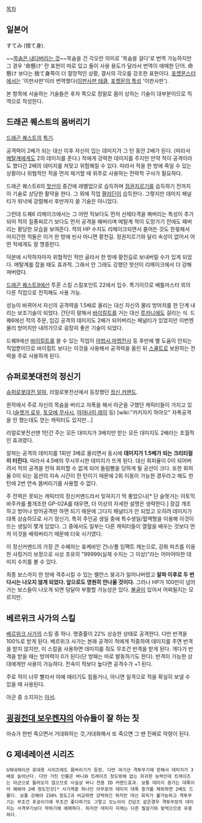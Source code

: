[[목차]]

== 일본어 ==
すてみ (捨て身).

~~[[목숨은 내다버리는 것]]~~목숨을 건 각오란 의미로 '목숨을 걸다'로 번역 가능하지만 그 경우 '命懸け' 란 표현이 따로 있고 둘이 사용 용도가 달라서 번역이 애매한 단어. 命懸け 보다는 捨て身쪽이 더 절망적인 상황, 결사의 각오를 강조한 표현이다. [[포켓몬스터]]에서는 '이판사판'이라 번역했다([[이판사판 태클]], [[포켓몬의 특성]] '이판사판').

본 항목에 서술하는 기술들은 후자 쪽으로 정말로 몸이 상하는 기술이 대부분이므로 직역으로 작성한다.

== 드래곤 퀘스트의 몸버리기 ==
[[드래곤 퀘스트]]의 [[특기]].

공격력이 2배가 되는 대신 이후 자신이 입는 데미지가 그 턴 동안 2배가 된다. (따라서 [[메탈계]]에게도 2의 데미지를 준다.) 적에게 강력한 데미지를 주지만 만약 적이 공격이라도 했다간 2배의 데미지를 처맞고 위험해질 수 있다. 따라서 적을 한 방에 죽일 수 있는 상황이나 위협적인 적을 먼저 제거할 때 위주로 사용하는 전략적 구사가 필요하다.

드래곤 퀘스트6의 [[핫산]]이 중간에 레벨업으로 습득하며 [[정권지르기]]를 습득하기 전까지 이 기술로 상당한 활약을 한다. 그 외에 직업 [[팔라딘]]이 습득한다. 그렇지만 데미지 페널티가 워낙에 강렬해서 후반까지 쓸 기술은 아니었다.

그런데 드퀘6 리메이크에서는 그 어떤 적보다도 먼저 선제타격을 해버리는 특성이 추가되어 적의 질풍찌르기 보다도 먼저 공격을 해버리며 메탈계 적이 도망가기 전에도 패버리는 황당한 모습을 보여준다. 적의 HP 수치도 리메이크되면서 줄어든 것도 한몫해서 어지간한 적들은 이거 한 방에 빈사 아니면 황천길. 정권지르기와 달리 속성이 없어서 어떤 적에게도 잘 명중한다.

덕분에 시작하자마자 위협적인 적만 골라서 한 방에 황천길로 보내버릴 수가 있게 되었다. 메탈계를 잡을 때도 효과적. 그래서 안 그래도 강했던 핫산이 리메이크에서 더 강해져버렸다.

[[드래곤 퀘스트9]]에선 투혼 스킬 스킬포인트 22에서 입수. 특기이므로 배틀마스터 외의 다른 직업으로 전직해도 사용 가능.

성능이 바뀌어서 자신의 공격력을 1.5배로 올리는 대신 자신의 물리 방어치를 한 단계 내리는 보조기술이 되었다. 간단히 말해서 [[바이킬트]]를 거는 대신 [[루카니]]에도 걸리는 식. 드퀘6에선 적의 주문, 입김 공격의 데미지도 2배가 되어버리는 페널티가 있었지만 이번엔 물리 방어치만 내려가므로 굉장히 좋은 기술이 되었다.

드퀘9에선 [[바이킬트]]를 쓸 수 있는 직업이 [[마법사]],[[마법전사]] 등 후반에 별 도움이 안되는 직업뿐이므로 바이킬트 보다는 이것을 사용해서 공격력을 올린 뒤 [[스쿨트]]로 보완하는 전략을 주로 사용하게 된다.

== 슈퍼로봇대전의 정신기 ==
[[슈퍼로봇대전 알파]], 리얼로봇전선에서 등장했던 [[정신 커맨드]].

원작에서 주로 자신의 목숨을 버리고 자폭을 해서 아군을 구했던 캐릭터들이 가지고 있다.([[슬렛거 로우]], [[토모에 무사시]], [[아야나미 레이]] 등) [wiki:"카키자키 하야오" 자폭공격을 안 했는데도 얻는 캐릭터도 있지만…]

리얼로봇전선땐 1턴간 주는 모든 대미지가 3배지만 받는 모든 대미지도 2배라는 초월적인 효과였다.

알파는 공격의 데미지를 1회만 3배로 올리면서 동시에 '''데미지가 1.5배가 되는 크리티컬이 터진다.'''  따라서 4.5배의 무시무시한 데미지가 뜨게 된다. 대신 회피율이 0이 되어버려서 적의 공격을 전혀 회피할 수 없게 되어 돌림빵을 당하게 될 공산이 크다. 또한 회피율 0이 되는 옵션의 지속 시간이 한 턴이기 때문에 2회 이동이 가능한 경우라고 해도 한 턴에 2번 연속 몸버리기를 사용할 수 없다.

주 전력은 못되는 캐릭터의 정신커맨드라서 잊혀지기 딱 좋았으나[* 단 슬렛거는 아토믹 바주카를 풀개조한 GP-02A를 태우면, 더 이상의 자세한 설명은 생략한다.] 장갑 개조하고 방어나 방어공격만 하면 되기 때문에 그다지 패널티가 안 되었고 오히려 데미지가 대폭 상승하므로 사기 정신기. 특히 주인공 생일 중에 특수생일/혈액형을 이용해 이것이 뜨는 생일이 몇개 있었다. 그 중에서도 일부는 다른 캐릭터들이 열혈을 배우는 것보다 먼저 이것을 배워버리기 때문에 더욱 사기였다.

이 정신커맨드의 가장 큰 수혜자는 휴케바인 건너/풀 임팩트 캐논으로, 강화 파츠를 이용한 사정거리 보정으로 사상 초유의 "99999(실제 수치는 그 이상)"라는 어마어마한 데미지 수치를 볼 수 있다.

최종 보스까지 한 방에 격추시킬 수 있는 밸런스 붕괴가 일어나버렸고 '''알파 이후로 두 번 다시는 나오지 않게 되었다. 앞으로도 영원히 안나올 것이다.''' 그러나 HP가 100만이 넘어가는 보스들이 나오게 되면 덩달아 부활할 가능성은 있다. [[불굴]]이 있어서 어찌될지는 모르지만.


== 베르위크 사가의 스킬 ==
[[베르위크 사가]]의 스킬 중 하나.
명중률이 22% 상승한 상태로 공격한다. 다만 반격을 100%로 받게 된다. 베르위크 사가는 본래 공격이 적에게 적중하여 데미지를 주면 반격을 받지 않지만, 이 스킬을 사용하면 데미지를 줘도 무조건 반격을 받게 된다. 게다가 반격을 받을 때는 방어력이 0가 된다(단 방패는 따로 발동하기도 한다). 반격이 가능한 상대에게만 사용이 가능하다. 전속이 적보다 높다면 공격수가 +1 된다.

주로 적이 너무 빨라서 아예 때리기도 힘들거나, 아니면 일격으로 적을 확실히 보낼 수 있을 때 사용된다. 

아군 중 소지자는 [[아서]].
== [[굉굉전대 보우켄쟈]]의 아슈들이 잘 하는 짓 ==
아슈가 한번 죽으면서 거대화하는 것,거대화해서 또 죽으면 그 땐 진짜로 악령이 된다.

== G 제네레이션 시리즈 ==
 G제네레이션 휴대용 시리즈에도 몸버리기가 등장. 다만 여기선 격투무기에 한해서 데미지가 3배로 늘어난다. 다만 가진 인물은 바니와 트레이즈 정도밖에 없는 희귀한 능력인데 트레이즈는 아군으로 들어오지 않으므로 사실상 바니 전용 ID 커맨드효과. 보통 데미지 증가는 대폭이라 해봐야 2배 정도인것[* 사기케중 하나인 아무로의 데미지 대폭 증가를 제외하면 2배도 드물다. 보통 강해야 150% 정도]과 비교하면 강력하긴 하지만 대신 회피가 불가능하고 격투무기는 무조건 후공이기에 무조건 좋다하기도 그렇고 모노아이 건담즈 같은경우 격투무장의 데미지는 사격무기보다 약하기에 애매하다. 하지만 데미지 자체는 다른 필살기와 맞먹으므로 유용하다.
